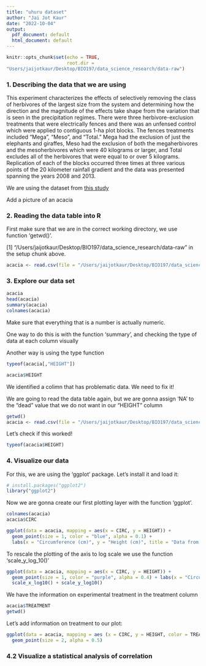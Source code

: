 ```yaml
---
title: "uhuru dataset"
author: "Jai Jot Kaur"
date: "2022-10-04"
output:
  pdf_document: default
  html_document: default
---
```


```r
knitr::opts_chunk$set(echo = TRUE, 
                      root.dir =
"Users/jaijotkaur/Desktop/BIO197/data_science_research/data-raw")
```

### 1. Describing the data that we are using

This experiment characterizes the effects of selectively removing the class of herbivores of the largest size from the system and determining how the direction and  the magnitude of the effects take shape from the variation that is seen in the precipitation regimes. There were three herbivore-exclusion treatments that were electrically fences and there was an unfensed control which were applied to contiguous 1-ha plot blocks. The fences treatments included "Mega", "Meso", and "Total." Mega had the exclusion of just the elephants and giraffes, Meso had the exclusion of both the megaherbivores and the mesoherbivores which were 40 kilograms or larger, and Total excludes all of the herbivores that were equal to or over 5 kilograms.  Replication of each of the blocks occurred three times at three various points of the 20 kilometer rainfall gradient and the data was presented spanning the years 2008 and 2013. 

We are using the dataset from [this study](https://esapubs.org/archive/ecol/E095/064/metadata.php)

Add a picture of an acacia

### 2. Reading the data table into R

First make sure that we are in the correct working directory, we use function 'getwd()'.

[1] "/Users/jaijotkaur/Desktop/BIO197/data_science_research/data-raw"
in the setup chunk above.

```r
acacia <- read.csv(file = "/Users/jaijotkaur/Desktop/BIO197/data_science_research/data-raw/ACACIA_DREPANOLOBIUM_SURVEY.txt", sep = "\t")
```

### 3. Explore our data set

```r
acacia
head(acacia)
summary(acacia)
colnames(acacia)
```

Make sure that everything that is a number is actually numeric.

One way to do this is with the function 'summary', and checking the type of data at each column visually

Another way is using the type function

```r
typeof(acacia[,"HEIGHT"])

acacia$HEIGHT
```

We identified a colimn that has problematic data. We need to fix it!

We are going to read the data table again, but we are gonna assign 'NA' to the "dead" value that we do not want in our "HEIGHT" column

```r
getwd()
acacia <- read.csv(file = "/Users/jaijotkaur/Desktop/BIO197/data_science_research/data-raw/ACACIA_DREPANOLOBIUM_SURVEY.txt", sep = "\t", na.strings = "dead")
```
Let's check if this worked!

```r
typeof(acacia$HEIGHT)
```

### 4. Visualize our data

For this, we are using the 'ggplot' package.
Let's install it and load it:

```r
# install.packages("ggplot2")
library("ggplot2")
```

Now we are gonna create our first plotting layer with the function 'ggplot'.

```r
colnames(acacia)
acacia$CIRC
```

```r
ggplot(data = acacia, mapping = aes(x = CIRC, y = HEIGHT)) +
  geom_point(size = 1, color = "blue", alpha = 0.1) +
  labs(x = "Circumference (cm)", y = "Height (cm)", title = "Data from UHURU Acacia Survey")
```
To rescale the plotting of the axis to log scale we use the function 'scale_y_log_10()'

```r
ggplot(data = acacia, mapping = aes(x = CIRC, y = HEIGHT)) +
  geom_point(size = 1, color = "purple", alpha = 0.4) + labs(x = "Circumference (cm)", y = "Height (cm)", title = "Data from UHURU Acacia Survey") +
  scale_x_log10() + scale_y_log10()
```

We have the information on experimental treatment in the treatment column
```r
acacia$TREATMENT
getwd()
```

Let's add information on treatment to our plot:

```r
ggplot(data = acacia, mapping = aes (x = CIRC, y = HEIGHT, color = TREATMENT)) +
  geom_point(size = 2, alpha = 0.5)
```

### 4.2 Visualize a statistical analysis of correlation


